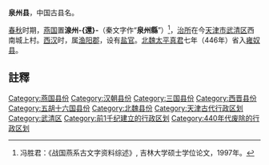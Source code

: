 '''泉州县'''，中国古县名。

[[春秋|春秋]]时期，[[燕国|燕国]]置'''湶州-{還}-'''（秦文字作“'''泉州縣'''”）<ref>冯胜君：《战国燕系古文字资料综述》, 吉林大学硕士学位论文，1997年。</ref>，[[治所|治所]]在今[[天津市|天津市]][[武清区|武清区]]西南城上村。[[西汉|西汉]]时，属[[渔阳郡|渔阳郡]]，设有[[盐官|盐官]]。[[北魏|北魏]][[太平真君|太平真君]]七年（446年）省入[[雍奴县|雍奴县]]。

== 註釋 ==
{{Reflist|2}}
{{天津行政区划小作品}}
{{DEFAULTSORT:Q}}
[[Category:燕国县份|Category:燕国县份]]
[[Category:汉朝县份|Category:汉朝县份]]
[[Category:三国县份|Category:三国县份]]
[[Category:西晋县份|Category:西晋县份]]
[[Category:五胡十六国县份|Category:五胡十六国县份]]
[[Category:北魏县份|Category:北魏县份]]
[[Category:天津古代行政区划|Category:天津古代行政区划]]
[[Category:武清区|Category:武清区]]
[[Category:前1千纪建立的行政区划|Category:前1千纪建立的行政区划]]
[[Category:440年代废除的行政区划|Category:440年代废除的行政区划]]